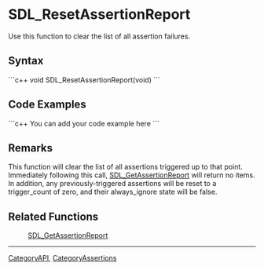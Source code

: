 <!-- pragma section-numbers off -->
<!-- pragma camelcase off -->

= SDL_ResetAssertionReport =
Use this function to clear the list of all assertion failures.


== Syntax ==
```c++
void SDL_ResetAssertionReport(void)
```

== Code Examples ==
```c++
You can add your code example here
```

== Remarks ==
This function will clear the list of all assertions triggered up to that point. Immediately following this call, [[SDL_GetAssertionReport]] will return no items. In addition, any previously-triggered assertions will be reset to a trigger_count of zero, and their always_ignore state will be false.

== Related Functions ==
:[[SDL_GetAssertionReport]]

----
[[CategoryAPI]], [[CategoryAssertions]]

